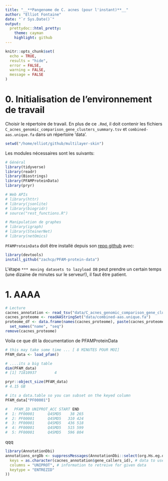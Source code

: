 ```yaml
---
title: "__**Pangenome de C. acnes (pour l'instant)**__"
author: "Elliot Fontaine"
date: "`r Sys.Date()`"
output:
  prettydoc::html_pretty:
    theme: cayman
    highlight: github
---
```


```r
knitr::opts_chunk$set(
  echo = TRUE,
  results = "hide",
  error = FALSE,
  warning = FALSE,
  message = FALSE
)
```

# 0. Initialisation de l'environnement de travail

Choisir le répertoire de travail. En plus de ce `.Rmd`, il doit contenir les fichiers `C_acnes_genomic_comparison_gene_clusters_summary.tsv` et `combined-aas.unique.fa` dans un répertoire 'data'.

```r
setwd("/home/elliot/github/multilayer-skin")
```

Les modules nécessaires sont les suivants:

```r
# Général
library(tidyverse)
library(readr)
library(Biostrings)
library(PFAMProteinData)
library(pryr)

# Web APIs
# library(httr)
# library(jsonlite)
# library(biogridr)
# source("rest_functions.R")

# Manipulation de graphes
# library(igraph)
# library(SteinerNet)
# library(netOmics)
```

`PFAMProteinData` doit être installé depuis son [repo github](https://github.com/zachcp/PFAM-protein-data) avec:

```r
library(devtools)
install_github("zachcp/PFAM-protein-data")
```

L\'étape `*** moving datasets to lazyload DB` peut prendre un certain temps (une dizaine de minutes sur le serveur!), il faut être patient.

# 1. AAAA

```r
# Lecture
cacnes_annotation <- read_tsv("data/C_acnes_genomic_comparison_gene_clusters_summary.tsv")
cacnes_proteome <- readAAStringSet("data/combined-aas.unique.fa")
proteome_df <- data.frame(names(cacnes_proteome), paste(cacnes_proteome)) %>%
  set_names("name", "seq")
remove(cacnes_proteome)
```

Voila ce que dit la documentation de PFAMProteinData
```r
# this may take some time ... [ 8 MINUTES POUR MOI]
PFAM_data <- load_pfam()

# ....its a big table
dim(PFAM_data)
# [1] 71810937        4

pryr::object_size(PFAM_data)
# 4.15 GB

# its a data.table so you can subset on the keyed column
PFAM_data["PF00001"]

#   PFAM_ID UNIPROT_ACC START END
#  1: PF00001      Q4SMD5    38 265
#  2: PF00001      Q4SMD5   310 424
#  3: PF00001      Q4SMD5   436 518
#  4: PF00001      Q4SMD5   515 599
#  5: PF00001      Q4SMD5   596 804
```

qqq

```r
library(AnnotationDbi)
annotations_orgDb <- suppressMessages(AnnotationDbi::select(org.Hs.eg.db, # database
  keys = as.character(cacnes_annotation$gene_callers_id), # data to use for retrieval
  columns = "UNIPROT", # information to retreive for given data
  keytype = "ENTREZID"
))
```
